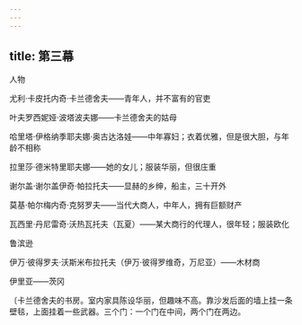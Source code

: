```yaml
---
---
---
```

title: 第三幕
---




人物

尤利·卡皮托内奇·卡兰德舍夫——青年人，并不富有的官吏

叶夫罗西妮娅·波塔波夫娜——卡兰德舍夫的姑母

哈里塔·伊格纳季耶夫娜·奥古达洛娃——中年寡妇；衣着优雅，但是很大胆，与年龄不相称

拉里莎·德米特里耶夫娜——她的女儿；服装华丽，但很庄重

谢尔盖·谢尔盖伊奇·帕拉托夫——显赫的乡绅，船主，三十开外

莫基·帕尔梅内奇·克努罗夫——当代大商人，中年人，拥有巨额财产

瓦西里·丹尼雷奇·沃热瓦托夫（瓦夏）——某大商行的代理人，很年轻；服装欧化

鲁滨逊

伊万·彼得罗夫·沃斯米布拉托夫（伊万·彼得罗维奇，万尼亚）——木材商

伊里亚——茨冈





〔卡兰德舍夫的书房。室内家具陈设华丽，但趣味不高。靠沙发后面的墙上挂一条壁毯，上面挂着一些武器。三个门：一个门在中间，两个门在两边。